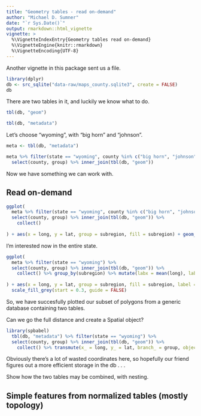 ```yaml
---
title: "Geometry tables - read on-demand"
author: "Michael D. Sumner"
date: "`r Sys.Date()`"
output: rmarkdown::html_vignette
vignette: >
  %\VignetteIndexEntry{Geometry tables read on-demand}
  %\VignetteEngine{knitr::rmarkdown}
  %\VignetteEncoding{UTF-8}
---
```


Another vignette in this package sent us a file. 

```r
library(dplyr)
db <- src_sqlite("data-raw/maps_county.sqlite3", create = FALSE)
db
```

There are two tables in it, and luckily we know what to do. 

```r
tbl(db, "geom")

tbl(db, "metadata")
```


Let's choose "wyoming", with "big horn" and "johnson". 

```r
meta <- tbl(db, "metadata")

meta %>% filter(state == "wyoming", county %in% c("big horn", "johnson")) %>% 
  select(county, group) %>% inner_join(tbl(db, "geom"))
```

Now we have something we can work with. 

## Read on-demand

```r
ggplot(
  meta %>% filter(state == "wyoming", county %in% c("big horn", "johnson")) %>% 
  select(county, group) %>% inner_join(tbl(db, "geom")) %>% 
    collect()
  
) + aes(x = long, y = lat, group = subregion, fill = subregion) + geom_polygon()
```

I'm interested now in the entire state. 

```r
ggplot(
  meta %>% filter(state == "wyoming") %>% 
  select(county, group) %>% inner_join(tbl(db, "geom")) %>% 
    collect() %>% group_by(subregion) %>% mutate(labx = mean(long), laby = mean(lat))
  
) + aes(x = long, y = lat, group = subregion, fill = subregion, label = subregion) + geom_polygon() + geom_path() + geom_text(aes(x = labx, y = laby)) +  
  scale_fill_grey(start = 0.3, guide = FALSE)
```


So, we have succesfully plotted our subset of polygons from a generic database containing two tables. 

Can we go the full distance and create a Spatial object? 

```r
library(spbabel)
  tbl(db, "metadata") %>% filter(state == "wyoming") %>% 
  select(county, group) %>% inner_join(tbl(db, "geom")) %>% 
    collect() %>% transmute(x_ = long, y_ = lat, branch_ = group, object_ = group, order_ = row_number(), island_ = TRUE, county = subregion, state = region) %>% sp(crs = "+proj=longlat +ellps=WGS84")

```


Obviously there's a lot of wasted coordinates here, so hopefully our friend figures out a more efficient storage in the db . . .

Show how the two tables may be combined, with nesting. 


## Simple features from normalized tables (mostly topology)


